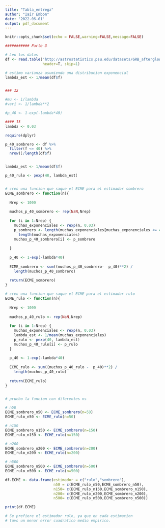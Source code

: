 ```yaml
---
title: "Tabla_entrega"
author: "Iair Embon"
date: '2022-06-01'
output: pdf_document
---
```


```r
knitr::opts_chunk$set(echo = FALSE,warning=FALSE,message=FALSE)
```

```r

########### Parte 3

# Leo los datos
df <- read.table("http://astrostatistics.psu.edu/datasets/GRB_afterglow.dat", 
                 header=T, skip=1)

# estimo varianza asumiendo una distribucion exponencial
lambda_est <- 1/mean(df$f)


### 12 

#mu <- 1/lambda
#vari <- 1/lambda**2

#p_40 <- 1-exp(-lambda*40)

#### 13
lambda <- 0.03

require(dplyr)

p_40_sombrero <- df %>%
  filter(f <= 40) %>%
  nrow()/length(df$f)


lambda_est <- 1/mean(df$f)

p_40_rulo <- pexp(40, lambda_est)


# creo una funcion que saque el ECME para el estimador sombrero
ECME_sombrero <- function(n){
  
  Nrep <- 1000
  
  muchos_p_40_sombrero <- rep(NaN,Nrep)
  
  for (i in 1:Nrep) {
    muchas_exponenciales <- rexp(n, 0.03)
    p_sombrero <- length(muchas_exponenciales[muchas_exponenciales <= 40])/
      length(muchas_exponenciales)
    muchos_p_40_sombrero[i] <- p_sombrero
    
  }
  
  p_40 <- 1-exp(-lambda*40)
  
  ECME_sombrero <- sum((muchos_p_40_sombrero-  p_40)**2) / 
    length(muchos_p_40_sombrero)
  
  return(ECME_sombrero)
}

# creo una funcion que saque el ECME para el estimador rulo
ECME_rulo <- function(n){
  
  Nrep <- 1000
  
  muchos_p_40_rulo <- rep(NaN,Nrep)
  
  for (i in 1:Nrep) {
    muchas_exponenciales <- rexp(n, 0.03)
    lambda_est <- 1/mean(muchas_exponenciales)
    p_rulo <- pexp(40, lambda_est)
    muchos_p_40_rulo[i] <- p_rulo
  }
  
  p_40 <- 1-exp(-lambda*40)
  
  ECME_rulo <- sum((muchos_p_40_rulo -  p_40)**2) / 
    length(muchos_p_40_rulo)
  
  return(ECME_rulo)
}


# pruebo la funcion con diferentes ns

# n50
ECME_sombrero_n50 <- ECME_sombrero(n=50)
ECME_rulo_n50 <- ECME_rulo(n=50)

# n150
ECME_sombrero_n150 <- ECME_sombrero(n=150)
ECME_rulo_n150 <- ECME_rulo(n=150)

# n200
ECME_sombrero_n200 <- ECME_sombrero(n=200)
ECME_rulo_n200 <- ECME_rulo(n=200)

# n500
ECME_sombrero_n500 <- ECME_sombrero(n=500)
ECME_rulo_n500 <- ECME_rulo(n=500)

df.ECME <- data.frame(estimador = c("rulo","sombrero"),
                      n50 = c(ECME_rulo_n50,ECME_sombrero_n50),
                      n150= c(ECME_rulo_n150,ECME_sombrero_n150),
                      n200= c(ECME_rulo_n200,ECME_sombrero_n200),
                      n500= c(ECME_rulo_n500,ECME_sombrero_n500))

print(df.ECME)

# Se prefiere el estimador rulo, ya que en cada estimacion 
# tuvo un menor error cuadratico medio empirico.
```
